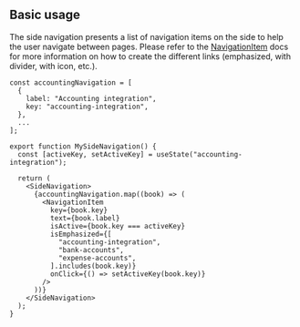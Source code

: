 
## Basic usage

The side navigation presents a list of navigation items on the side to help the user navigate between pages. Please refer to the <a href="/docs/components/navigation-item">NavigationItem</a> docs for more information on how to create the different links (emphasized, with divider, with icon, etc.).

<Preview>
  <DemoSideNavigation />
</Preview>

```tsx
const accountingNavigation = [
  {
    label: "Accounting integration",
    key: "accounting-integration",
  },
  ...
];

export function MySideNavigation() {
  const [activeKey, setActiveKey] = useState("accounting-integration");

  return (
    <SideNavigation>
      {accountingNavigation.map((book) => (
        <NavigationItem
          key={book.key}
          text={book.label}
          isActive={book.key === activeKey}
          isEmphasized={[
            "accounting-integration",
            "bank-accounts",
            "expense-accounts",
          ].includes(book.key)}
          onClick={() => setActiveKey(book.key)}
        />
      ))}
    </SideNavigation>
  );
}
```
